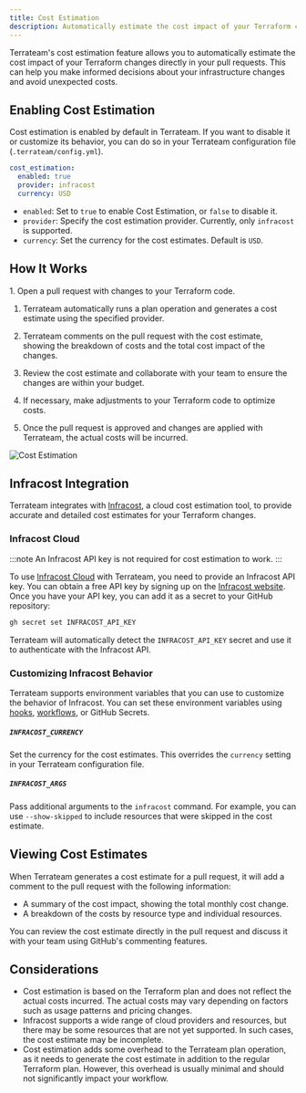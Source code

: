 ```yaml
---
title: Cost Estimation
description: Automatically estimate the cost impact of your Terraform changes
---
```



Terrateam's cost estimation feature allows you to automatically estimate the cost impact of your Terraform changes directly in your pull requests. This can help you make informed decisions about your infrastructure changes and avoid unexpected costs.

## Enabling Cost Estimation

Cost estimation is enabled by default in Terrateam. If you want to disable it or customize its behavior, you can do so in your Terrateam configuration file (`.terrateam/config.yml`).
```yaml
cost_estimation:
  enabled: true
  provider: infracost
  currency: USD
```

- `enabled`: Set to `true` to enable Cost Estimation, or `false` to disable it.
- `provider`: Specify the cost estimation provider. Currently, only `infracost` is supported.
- `currency`: Set the currency for the cost estimates. Default is `USD`.

## How It Works

<Steps>
1. Open a pull request with changes to your Terraform code.

1. Terrateam automatically runs a plan operation and generates a cost estimate using the specified provider.

1. Terrateam comments on the pull request with the cost estimate, showing the breakdown of costs and the total cost impact of the changes.

1. Review the cost estimate and collaborate with your team to ensure the changes are within your budget.

1. If necessary, make adjustments to your Terraform code to optimize costs.

1. Once the pull request is approved and changes are applied with Terrateam, the actual costs will be incurred.

</Steps>

![Cost Estimation](/src/assets/terrateam-cost-estimation.png)

## Infracost Integration

Terrateam integrates with [Infracost](https://www.infracost.io/), a cloud cost estimation tool, to provide accurate and detailed cost estimates for your Terraform changes.

### Infracost Cloud

:::note
An Infracost API key is not required for cost estimation to work.
:::

To use [Infracost Cloud](https://www.infracost.io/docs/infracost_cloud/get_started/) with Terrateam, you need to provide an Infracost API key. You can obtain a free API key by signing up on the [Infracost website](https://www.infracost.io/).
Once you have your API key, you can add it as a secret to your GitHub repository:
```bash
gh secret set INFRACOST_API_KEY
```
Terrateam will automatically detect the `INFRACOST_API_KEY` secret and use it to authenticate with the Infracost API.

### Customizing Infracost Behavior

Terrateam supports environment variables that you can use to customize the behavior of Infracost. You can set these environment variables using [hooks](/reference/configuration/hooks), [workflows](/reference/configuration/workflows), or GitHub Secrets.

##### `INFRACOST_CURRENCY`
Set the currency for the cost estimates. This overrides the `currency` setting in your Terrateam configuration file.

##### `INFRACOST_ARGS`
Pass additional arguments to the `infracost` command. For example, you can use `--show-skipped` to include resources that were skipped in the cost estimate.

## Viewing Cost Estimates

When Terrateam generates a cost estimate for a pull request, it will add a comment to the pull request with the following information:
- A summary of the cost impact, showing the total monthly cost change.
- A breakdown of the costs by resource type and individual resources.

You can review the cost estimate directly in the pull request and discuss it with your team using GitHub's commenting features.

## Considerations

- Cost estimation is based on the Terraform plan and does not reflect the actual costs incurred. The actual costs may vary depending on factors such as usage patterns and pricing changes.
- Infracost supports a wide range of cloud providers and resources, but there may be some resources that are not yet supported. In such cases, the cost estimate may be incomplete.
- Cost estimation adds some overhead to the Terrateam plan operation, as it needs to generate the cost estimate in addition to the regular Terraform plan. However, this overhead is usually minimal and should not significantly impact your workflow.
